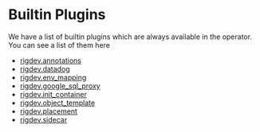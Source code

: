 # Builtin Plugins

We have a list of builtin plugins which are always available in the operator. You can see a list of them here
- [rigdev.annotations](builtin/annotations)
- [rigdev.datadog](builtin/datadog)
- [rigdev.env_mapping](builtin/env_mapping)
- [rigdev.google_sql_proxy](builtin/google_sql_proxy)
- [rigdev.init_container](builtin/init_container)
- [rigdev.object_template](builtin/object_template)
- [rigdev.placement](builtin/placement)
- [rigdev.sidecar](builtin/sidecar)
